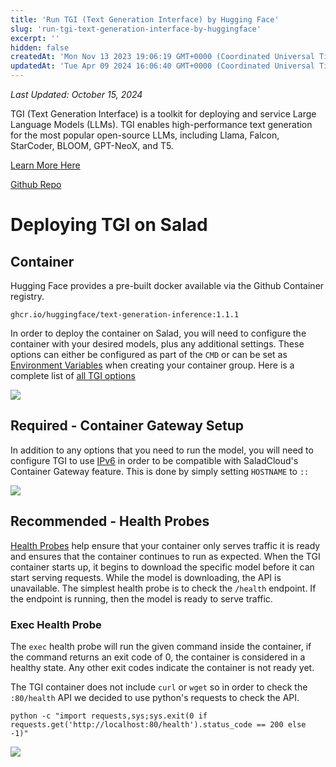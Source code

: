 ```yaml
---
title: 'Run TGI (Text Generation Interface) by Hugging Face'
slug: 'run-tgi-text-generation-interface-by-huggingface'
excerpt: ''
hidden: false
createdAt: 'Mon Nov 13 2023 19:06:19 GMT+0000 (Coordinated Universal Time)'
updatedAt: 'Tue Apr 09 2024 16:06:40 GMT+0000 (Coordinated Universal Time)'
---
```


_Last Updated: October 15, 2024_

TGI (Text Generation Interface) is a toolkit for deploying and service Large Language Models (LLMs). TGI enables
high-performance text generation for the most popular open-source LLMs, including Llama, Falcon, StarCoder, BLOOM,
GPT-NeoX, and T5.

[Learn More Here](https://huggingface.co/docs/text-generation-inference/main/en/index)

[Github Repo](https://github.com/huggingface/text-generation-inference)

# Deploying TGI on Salad

## Container

Hugging Face provides a pre-built docker available via the Github Container registry.

```Text Docker
ghcr.io/huggingface/text-generation-inference:1.1.1
```

In order to deploy the container on Salad, you will need to configure the container with your desired models, plus any
additional settings. These options can either be configured as part of the `CMD` or can be set as
[Environment Variables](/container-engine/how-to-guides/environment-variables) when creating your container group. Here
is a complete list of
[all TGI options](https://huggingface.co/docs/text-generation-inference/main/en/basic_tutorials/launcher)

<img src="/container-engine/images/1074d8d-image.png" />

## Required - Container Gateway Setup

In addition to any options that you need to run the model, you will need to configure TGI to use
[IPv6](/container-engine/how-to-guides/gateway/enabling-ipv6) in order to be compatible with SaladCloud's Container
Gateway feature. This is done by simply setting `HOSTNAME` to `::`

<img src="/container-engine/images/064f253-image.png" />

## Recommended - Health Probes

[Health Probes](/container-engine/explanation/infrastructure-platform/health-probes) help ensure that your container
only serves traffic it is ready and ensures that the container continues to run as expected. When the TGI container
starts up, it begins to download the specific model before it can start serving requests. While the model is
downloading, the API is unavailable. The simplest health probe is to check the `/health` endpoint. If the endpoint is
running, then the model is ready to serve traffic.

### Exec Health Probe

The `exec` health probe will run the given command inside the container, if the command returns an exit code of 0, the
container is considered in a healthy state. Any other exit codes indicate the container is not ready yet.

The TGI container does not include `curl` or `wget` so in order to check the `:80/health` API we decided to use python's
requests to check the API.

```Text bin
python -c "import requests,sys;sys.exit(0 if requests.get('http://localhost:80/health').status_code == 200 else -1)"
```

<img src="/container-engine/images/e851b39-image.png" />
